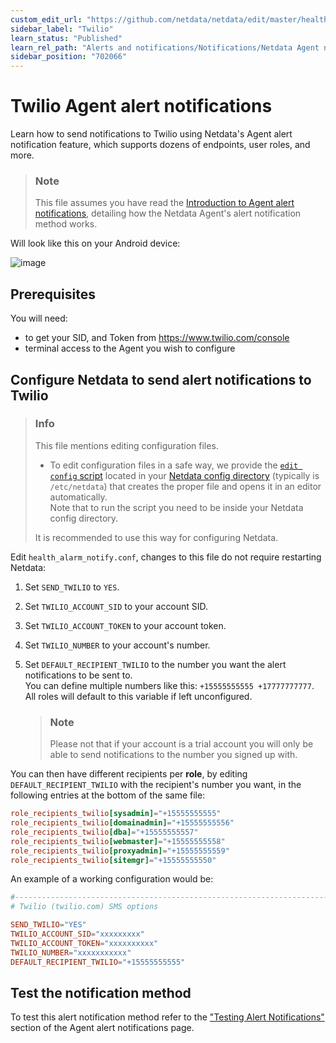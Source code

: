```yaml
---
custom_edit_url: "https://github.com/netdata/netdata/edit/master/health/notifications/twilio/README.md"
sidebar_label: "Twilio"
learn_status: "Published"
learn_rel_path: "Alerts and notifications/Notifications/Netdata Agent notifications"
sidebar_position: "702066"
---
```

# Twilio Agent alert notifications

Learn how to send notifications to Twilio using Netdata's Agent alert notification feature, which supports dozens of endpoints, user roles, and more.

> ### Note
>
> This file assumes you have read the [Introduction to Agent alert notifications](/docs/alerts-and-notifications/notifications/netdata-agent-notifications), detailing how the Netdata Agent's alert notification method works.

Will look like this on your Android device:

![image](https://user-images.githubusercontent.com/70198089/229841323-6c4b1956-dd91-423e-abaf-2799000f72a8.png)


## Prerequisites

You will need:

- to get your SID, and Token from <https://www.twilio.com/console>
- terminal access to the Agent you wish to configure

## Configure Netdata to send alert notifications to Twilio

> ### Info
>
> This file mentions editing configuration files.  
>
> - To edit configuration files in a safe way, we provide the [`edit config` script](/docs/typical-netdata-agent-configurations/configuration#use-edit-config-to-edit-configuration-files) located in your [Netdata config directory](/docs/typical-netdata-agent-configurations/configuration#the-netdata-config-directory) (typically is `/etc/netdata`) that creates the proper file and opens it in an editor automatically.  
> Note that to run the script you need to be inside your Netdata config directory.
>
> It is recommended to use this way for configuring Netdata.

Edit `health_alarm_notify.conf`, changes to this file do not require restarting Netdata:

1. Set `SEND_TWILIO` to `YES`.
2. Set `TWILIO_ACCOUNT_SID` to your account SID.
3. Set `TWILIO_ACCOUNT_TOKEN` to your account token.
4. Set `TWILIO_NUMBER` to your account's number.
5. Set `DEFAULT_RECIPIENT_TWILIO` to the number you want the alert notifications to be sent to.  
   You can define multiple numbers like this: `+15555555555 +17777777777`.  
   All roles will default to this variable if left unconfigured.

    > ### Note
    >
    > Please not that if your account is a trial account you will only be able to send notifications to the number you signed up with.

You can then have different recipients per **role**, by editing `DEFAULT_RECIPIENT_TWILIO` with the recipient's number you want, in the following entries at the bottom of the same file:

```conf
role_recipients_twilio[sysadmin]="+15555555555"
role_recipients_twilio[domainadmin]="+15555555556"
role_recipients_twilio[dba]="+15555555557"
role_recipients_twilio[webmaster]="+15555555558"
role_recipients_twilio[proxyadmin]="+15555555559"
role_recipients_twilio[sitemgr]="+15555555550"
```

An example of a working configuration would be:

```conf
#------------------------------------------------------------------------------
# Twilio (twilio.com) SMS options

SEND_TWILIO="YES"
TWILIO_ACCOUNT_SID="xxxxxxxxx"
TWILIO_ACCOUNT_TOKEN="xxxxxxxxxx"
TWILIO_NUMBER="xxxxxxxxxxx"
DEFAULT_RECIPIENT_TWILIO="+15555555555"
```

## Test the notification method

To test this alert notification method refer to the ["Testing Alert Notifications"](/docs/alerts-and-notifications/notifications/netdata-agent-notifications#testing-alert-notifications) section of the Agent alert notifications page.
